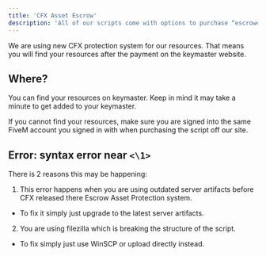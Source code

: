 ```yaml
---
title: 'CFX Asset Escrow'
description: 'All of our scripts come with options to purchase “escrowed”, what this means is that the source code is not open, but there is also an option to purchase unlocked.'
---
```


We are using new CFX protection system for our resources. That means you will find your resources after the payment on the keymaster website.

## Where?

You can find your resources on keymaster. Keep in mind it may take a minute to get added to your keymaster.

<Info>
  If you cannot find your resources, make sure you are signed into the same FiveM account you signed in with when purchasing the script off our site.
</Info>

## Error: syntax error near `<\1>`

There is 2 reasons this may be happening:

1. This error happens when you are using outdated server artifacts before CFX released there Escrow Asset Protection system.
- To fix it simply just upgrade to the latest server artifacts.

2. You are using filezilla which is breaking the structure of the script.
- To fix simply just use WinSCP or upload directly instead.